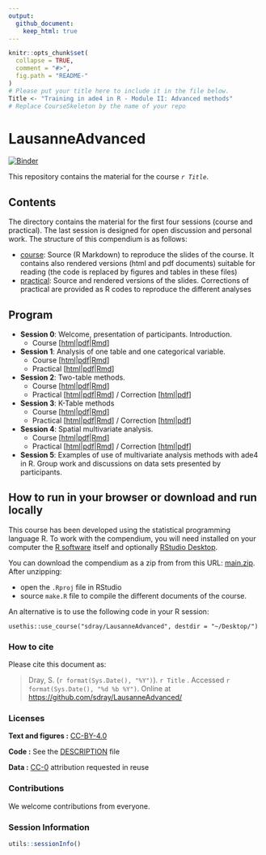 ```yaml
---
output:
  github_document:
    keep_html: true
---
```


<!-- README.md is generated from README.Rmd. Please edit that file -->

```r
knitr::opts_chunk$set(
  collapse = TRUE,
  comment = "#>",
  fig.path = "README-"
)
# Please put your title here to include it in the file below.
Title <- "Training in ade4 in R - Module II: Advanced methods"
# Replace CourseSkeleton by the name of your repo
```

# LausanneAdvanced

[![Binder](https://mybinder.org/badge_logo.svg)](https://mybinder.org/v2/gh/sdray/LausanneAdvanced/main?urlpath=rstudio)

This repository contains the material for the course *`r Title`*. 


## Contents

The directory contains the material for the first four sessions (course and practical). The last session is designed for open discussion and personal work. The structure of this compendium is as follows:

  - [course](course): Source (R Markdown) to reproduce the slides of the course. It contains also rendered versions (html and pdf documents) suitable for reading (the code is replaced by figures and tables in these files)
  - [practical](practical): Source and rendered versions of the slides. Corrections of practical are provided as R codes to reproduce the different analyses

## Program
* **Session 0**: Welcome, presentation of participants. Introduction.
    - Course [[html](course/session0/session0.html)|[pdf](course/session0/session0.pdf)|[Rmd](course/session0/session0.Rmd)]
* **Session 1**: Analysis of one table and one categorical variable.
    - Course [[html](course/session1/session1.html)|[pdf](course/session1/session1.pdf)|[Rmd](course/session1/session1.Rmd)]
    - Practical [[html](practical/session1/session1.html)|[pdf](practical/session1/session1.pdf)|[Rmd](practical/session1/session1.Rmd)]
* **Session 2**: Two-table methods.
    - Course [[html](course/session2/session2.html)|[pdf](course/session2/session2.pdf)|[Rmd](course/session2/session2.Rmd)]
    - Practical [[html](practical/session2/session2.html)|[pdf](practical/session2/session2.pdf)|[Rmd](practical/session2/session2.Rmd)] / Correction [[html](practical/session2/session2-corrected.html)|[pdf](practical/session2/session2-corrected.pdf)]
* **Session 3**: K-Table methods
    - Course [[html](course/session3/session3.html)|[pdf](course/session3/session3.pdf)|[Rmd](course/session3/session3.Rmd)]
    - Practical [[html](practical/session3/session3.html)|[pdf](practical/session3/session3.pdf)|[Rmd](practical/session3/session3.Rmd)] / Correction [[html](practical/session3/session3-corrected.html)|[pdf](practical/session3/session3-corrected.pdf)]
* **Session 4**: Spatial multivariate analysis.
    - Course [[html](course/session4/session4.html)|[pdf](course/session4/session4.pdf)|[Rmd](course/session4/session4.Rmd)]
    - Practical [[html](practical/session4/session4.html)|[pdf](practical/session4/session4.pdf)|[Rmd](practical/session4/session4.Rmd)] / Correction [[html](practical/session4/session4-corrected.html)|[pdf](practical/session4/session4-corrected.pdf)]
* **Session 5**: Examples of use of multivariate analysis methods with ade4 in R. Group work and discussions on data sets presented by participants.


## How to run in your browser or download and run locally

This course has been developed using the statistical programming
language R. To work with the compendium, you will need
installed on your computer the [R software](https://cloud.r-project.org/)
itself and optionally [RStudio Desktop](https://rstudio.com/products/rstudio/download/).

You can download the compendium as a zip from from this URL:
[main.zip](https://github.com/sdray/LausanneAdvanced/archive/refs/heads/main.zip). After unzipping:

- open the `.Rproj` file in RStudio
- source `make.R` file to compile the different documents of the course.

An alternative is to use the following code in your R session:

`usethis::use_course("sdray/LausanneAdvanced", destdir = "~/Desktop/")`

### How to cite

Please cite this document as:

> Dray, S. (`r format(Sys.Date(), "%Y")`). `r Title` . Accessed `r format(Sys.Date(), "%d %b %Y")`. Online at <https://github.com/sdray/LausanneAdvanced/>


### Licenses

**Text and figures :**  [CC-BY-4.0](http://creativecommons.org/licenses/by/4.0/)

**Code :** See the [DESCRIPTION](DESCRIPTION) file

**Data :** [CC-0](http://creativecommons.org/publicdomain/zero/1.0/) attribution requested in reuse

### Contributions

We welcome contributions from everyone. 

### Session Information
```r
utils::sessionInfo()
```
